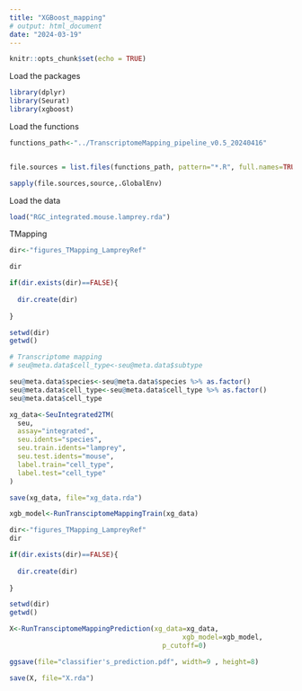 ```yaml
---
title: "XGBoost_mapping"
# output: html_document
date: "2024-03-19"
---
```


```r
knitr::opts_chunk$set(echo = TRUE)
```


Load the packages
```r
library(dplyr)
library(Seurat)
library(xgboost)
```


Load the functions
```r

functions_path<-"../TranscriptomeMapping_pipeline_v0.5_20240416"


file.sources = list.files(functions_path, pattern="*.R", full.names=TRUE)

sapply(file.sources,source,.GlobalEnv)
```


Load the data
```r
load("RGC_integrated.mouse.lamprey.rda")
```


TMapping
```r

dir<-"figures_TMapping_LampreyRef"

dir

if(dir.exists(dir)==FALSE){
  
  dir.create(dir)
  
}

setwd(dir)
getwd()

# Transcriptome mapping
# seu@meta.data$cell_type<-seu@meta.data$subtype

seu@meta.data$species<-seu@meta.data$species %>% as.factor()
seu@meta.data$cell_type<-seu@meta.data$cell_type %>% as.factor()
seu@meta.data$cell_type

xg_data<-SeuIntegrated2TM(
  seu,
  assay="integrated",
  seu.idents="species",
  seu.train.idents="lamprey",
  seu.test.idents="mouse",
  label.train="cell_type",
  label.test="cell_type"
)

save(xg_data, file="xg_data.rda")

xgb_model<-RunTransciptomeMappingTrain(xg_data)

```


```r

dir<-"figures_TMapping_LampreyRef"
dir

if(dir.exists(dir)==FALSE){
  
  dir.create(dir)
  
}

setwd(dir)
getwd()

X<-RunTransciptomeMappingPrediction(xg_data=xg_data,
                                           xgb_model=xgb_model,
                                      p_cutoff=0)

ggsave(file="classifier's_prediction.pdf", width=9 , height=8)

save(X, file="X.rda")

```


